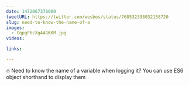 ```yaml
---
date: 1472067376000
tweetURL: https://twitter.com/wesbos/status/768532398032158720
slug: need-to-know-the-name-of-a
images:
  - CqpgF6cXgAAGKKM.jpg
videos:

links:

---
```

🔥 Need to know the name of a variable when logging it? You can use ES6 object shorthand to display them

